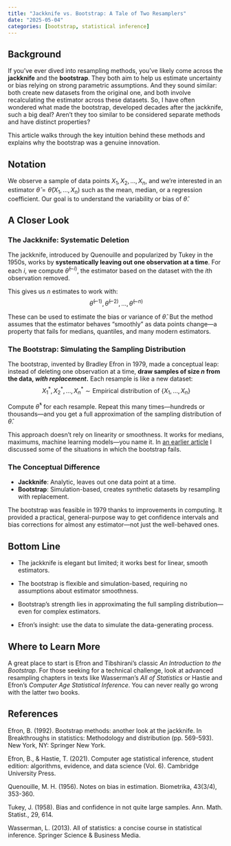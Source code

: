 ```yaml
---
title: "Jackknife vs. Bootstrap: A Tale of Two Resamplers"
date: "2025-05-04"
categories: [bootstrap, statistical inference]
---
```


## Background

If you've ever dived into resampling methods, you've likely come across the **jackknife** and the **bootstrap**. They both aim to help us estimate uncertainty or bias relying on strong parametric assumptions. And they sound similar: both create new datasets from the original one, and both involve recalculating the estimator across these datasets. So, I have often wondered what made the bootstrap, developed decades after the jackknife, such a big deal? Aren't they too similar to be considered separate methods and have distinct properties?

This article walks through the key intuition behind these methods and explains why the bootstrap was a genuine innovation.

## Notation

We observe a sample of data points $X_1, X_2, \dots, X_n$, and we’re interested in an estimator $\hat{\theta} = \hat{\theta}(X_1, \dots, X_n)$ such as the mean, median, or a regression coefficient. Our goal is to understand the variability or bias of $\hat{\theta}$.

## A Closer Look

### The Jackknife: Systematic Deletion

The jackknife, introduced by Quenouille and popularized by Tukey in the 1950s, works by **systematically leaving out one observation at a time**. For each $i$, we compute $\hat{\theta}^{(-i)}$, the estimator based on the dataset with the $i$th observation removed.

This gives us $n$ estimates to work with:
$$
\hat{\theta}^{(-1)}, \hat{\theta}^{(-2)}, \dots, \hat{\theta}^{(-n)}
$$

These can be used to estimate the bias or variance of $\hat{\theta}$. But the method assumes that the estimator behaves “smoothly” as data points change—a property that fails for medians, quantiles, and many modern estimators.

### The Bootstrap: Simulating the Sampling Distribution

The bootstrap, invented by Bradley Efron in 1979, made a conceptual leap: instead of deleting one observation at a time, **draw samples of size $n$ from the data, *with replacement*.** Each resample is like a new dataset:
$$
X_1^*, X_2^*, \dots, X_n^* \sim \text{Empirical distribution of } \{X_1, \dots, X_n\}
$$

Compute $\hat{\theta}^*$ for each resample. Repeat this many times—hundreds or thousands—and you get a full approximation of the sampling distribution of $\hat{\theta}$.

This approach doesn’t rely on linearity or smoothness. It works for medians, maximums, machine learning models—you name it. In [an earlier article](https://vyasenov.github.io/blog/bootstrap-limitations.html) I discussed some of the situations in which the bootstrap fails.

### The Conceptual Difference

- **Jackknife**: Analytic, leaves out one data point at a time.
- **Bootstrap**: Simulation-based, creates synthetic datasets by resampling with replacement.

The bootstrap was feasible in 1979 thanks to improvements in computing. It provided a practical, general-purpose way to get confidence intervals and bias corrections for almost any estimator—not just the well-behaved ones.

## Bottom Line

- The jackknife is elegant but limited; it works best for linear, smooth estimators.

- The bootstrap is flexible and simulation-based, requiring no assumptions about estimator smoothness.

- Bootstrap’s strength lies in approximating the full sampling distribution—even for complex estimators.

- Efron's insight: use the data to simulate the data-generating process.

## Where to Learn More

A great place to start is Efron and Tibshirani’s classic *An Introduction to the Bootstrap*. For those seeking for a technical challenge, look at advanced resampling chapters in texts like Wasserman’s *All of Statistics* or Hastie and Efron's *Computer Age Statistical Inference*. You can never really go wrong with the latter two books.

## References

Efron, B. (1992). Bootstrap methods: another look at the jackknife. In Breakthroughs in statistics: Methodology and distribution (pp. 569-593). New York, NY: Springer New York.

Efron, B., & Hastie, T. (2021). Computer age statistical inference, student edition: algorithms, evidence, and data science (Vol. 6). Cambridge University Press.

Quenouille, M. H. (1956). Notes on bias in estimation. Biometrika, 43(3/4), 353-360.

Tukey, J. (1958). Bias and confidence in not quite large samples. Ann. Math. Statist., 29, 614.

Wasserman, L. (2013). All of statistics: a concise course in statistical inference. Springer Science & Business Media.